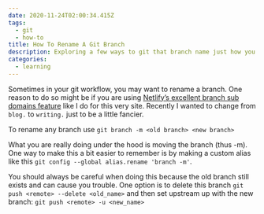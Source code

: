 ```yaml
---
date: 2020-11-24T02:00:34.415Z
tags:
  - git
  - how-to
title: How To Rename A Git Branch
description: Exploring a few ways to git that branch name just how you like it.
categories: 
  - learning
---
```

Sometimes in your git workflow, you may want to rename a branch. One reason to do so might be if you are using [Netlify’s excellent branch sub domains feature](https://docs.netlify.com/domains-https/custom-domains/multiple-domains/#apex-domains-and-www-subdomains) like I do for this very site. Recently I wanted to change from `blog.` to `writing.` just to be a little fancier.

To rename any branch use `git branch -m <old branch> <new branch>`

What you are really doing under the hood is moving the branch (thus -m). One way to make this a bit easier to remember is by making a custom alias like this `git config --global alias.rename 'branch -m'`. 

You should always be careful when doing this because the old branch still exists and can cause you trouble. One option is to delete this branch `git push <remote> --delete <old_name>` and then set upstream up with the new branch: `git push <remote> -u <new_name>`
